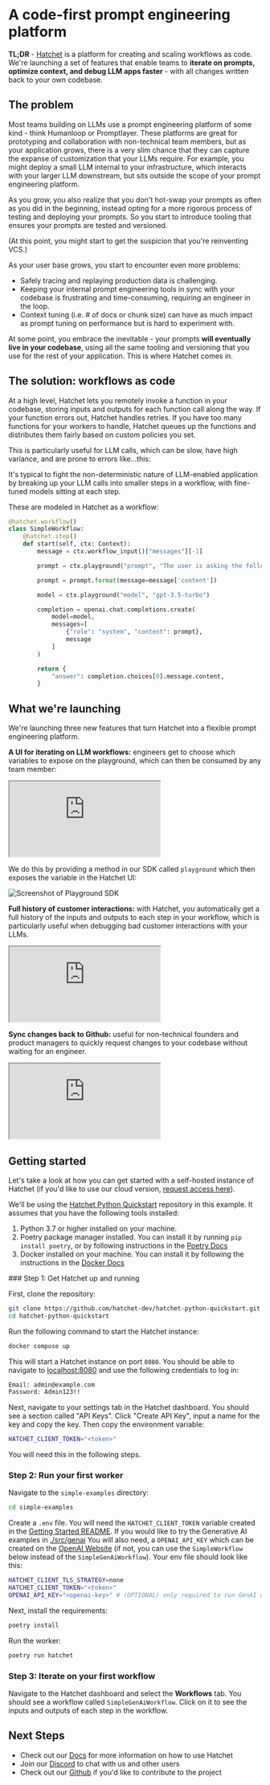 
# A code-first prompt engineering platform

**TL;DR** - [Hatchet](https://github.com/hatchet-dev/hatchet) is a platform for creating and scaling workflows as code. We're launching a set of features that enable teams to **iterate on prompts, optimize context, and debug LLM apps faster** - with all changes written back to your own codebase. 

## The problem

Most teams building on LLMs use a prompt engineering platform of some kind - think Humanloop or Promptlayer. These platforms are great for prototyping and collaboration with non-technical team members, but as your application grows, there is a very slim chance that they can capture the expanse of customization that your LLMs require. For example, you might deploy a small LLM internal to your infrastructure, which interacts with your larger LLM downstream, but sits outside the scope of your prompt engineering platform. 

As you grow, you also realize that you don't hot-swap your prompts as often as you did in the beginning, instead opting for a more rigorous process of testing and deploying your prompts. So you start to introduce tooling that ensures your prompts are tested and versioned. 

(At this point, you might start to get the suspicion that you're reinventing VCS.)

As your user base grows, you start to encounter even more problems:

- Safely tracing and replaying production data is challenging.
- Keeping your internal prompt engineering tools in sync with your codebase is frustrating and time-consuming, requiring an engineer in the loop.
- Context tuning (i.e. # of docs or chunk size) can have as much impact as prompt tuning on performance but is hard to experiment with.

At some point, you embrace the inevitable - your prompts **will eventually live in your codebase**, using all the same tooling and versioning that you use for the rest of your application. This is where Hatchet comes in. 

## The solution: workflows as code

At a high level, Hatchet lets you remotely invoke a function in your codebase, storing inputs and outputs for each function call along the way. If your function errors out, Hatchet handles retries. If you have too many functions for your workers to handle, Hatchet queues up the functions and distributes them fairly based on custom policies you set.

This is particularly useful for LLM calls, which can be slow, have high variance, and are prone to errors like...this:

<Tweet id="1760080088614175068" />

It's typical to fight the non-deterministic nature of LLM-enabled application by breaking up your LLM calls into smaller steps in a workflow, with fine-tuned models sitting at each step. 

These are modeled in Hatchet as a workflow:

```py filename="simple_workflow.py"
@hatchet.workflow()
class SimpleWorkflow:
    @hatchet.step()
    def start(self, ctx: Context):
        message = ctx.workflow_input()["messages"][-1]

        prompt = ctx.playground("prompt", "The user is asking the following question: {message}")

        prompt = prompt.format(message=message['content'])

        model = ctx.playground("model", "gpt-3.5-turbo")

        completion = openai.chat.completions.create(
            model=model,
            messages=[
                {"role": "system", "content": prompt},
                message
            ]
        )

        return {
            "answer": completion.choices[0].message.content,
        }
```

## What we're launching

We're launching three new features that turn Hatchet into a flexible prompt engineering platform. 

**A UI for iterating on LLM workflows:** engineers get to choose which variables to expose on the playground, which can then be consumed by any team member:

<div style={{ position: 'relative', paddingTop: '61.36363636363637%' }}>
      <iframe
        src="https://customer-yselgi4iabg1w16w.cloudflarestream.com/0da867b78c2be7d2271a73dca75a5340/iframe?poster=https%3A%2F%2Fcustomer-yselgi4iabg1w16w.cloudflarestream.com%2F0da867b78c2be7d2271a73dca75a5340%2Fthumbnails%2Fthumbnail.jpg%3Ftime%3D%26height%3D600"
        loading="lazy"
        style={{ border: 'none', position: 'absolute', top: 0, left: 0, height: '100%', width: '100%' }}
        allow="accelerometer; gyroscope; autoplay; encrypted-media; picture-in-picture;"
        allowFullScreen={true}
      ></iframe>
    </div>

We do this by providing a method in our SDK called `playground` which then exposes the variable in the Hatchet UI:

![Screenshot of Playground SDK](https://github.com/hatchet-dev/hatchet/assets/25448214/14e2e71d-cdde-4856-b254-4959afd1da1e)

**Full history of customer interactions:** with Hatchet, you automatically get a full history of the inputs and outputs to each step in your workflow, which is particularly useful when debugging bad customer interactions with your LLMs.

<div style={{ position: 'relative', paddingTop: '61.36363636363637%' }}>
      <iframe
        src="https://customer-yselgi4iabg1w16w.cloudflarestream.com/1fb52fb3f2b8068c0ea109923de7a503/iframe?poster=https%3A%2F%2Fcustomer-yselgi4iabg1w16w.cloudflarestream.com%2F1fb52fb3f2b8068c0ea109923de7a503%2Fthumbnails%2Fthumbnail.jpg%3Ftime%3D%26height%3D600"
        loading="lazy"
        style={{ border: 'none', position: 'absolute', top: 0, left: 0, height: '100%', width: '100%' }}
        allow="accelerometer; gyroscope; autoplay; encrypted-media; picture-in-picture;"
        allowFullScreen={true}
      ></iframe>
    </div>

**Sync changes back to Github:** useful for non-technical founders and product managers to quickly request changes to your codebase without waiting for an engineer.

<div style={{ position: 'relative', paddingTop: '61.36363636363637%' }}>
      <iframe
        src="https://customer-yselgi4iabg1w16w.cloudflarestream.com/5a6f9797dc2e9b34251b50576f3bbae5/iframe?poster=https%3A%2F%2Fcustomer-yselgi4iabg1w16w.cloudflarestream.com%2F5a6f9797dc2e9b34251b50576f3bbae5%2Fthumbnails%2Fthumbnail.jpg%3Ftime%3D%26height%3D600"
        loading="lazy"
        style={{ border: 'none', position: 'absolute', top: 0, left: 0, height: '100%', width: '100%' }}
        allow="accelerometer; gyroscope; autoplay; encrypted-media; picture-in-picture;"
        allowFullScreen={true}
      ></iframe>
    </div>



## Getting started

Let's take a look at how you can get started with a self-hosted instance of Hatchet (if you'd like to use our cloud version, [request access here](https://hatchet.run/request-access)). 

We'll be using the [Hatchet Python Quickstart](https://github.com/hatchet-dev/hatchet-python-quickstart) repository in this example. It assumes that you have the following tools installed: 

1. Python 3.7 or higher installed on your machine.
2. Poetry package manager installed. You can install it by running `pip install poetry`, or by following instructions in the [Poetry Docs](https://python-poetry.org/docs/#installation)
3. Docker installed on your machine. You can install it by following the instructions in the [Docker Docs](https://docs.docker.com/get-docker/)

<Steps>
### Step 1: Get Hatchet up and running

First, clone the repository:

```sh copy
git clone https://github.com/hatchet-dev/hatchet-python-quickstart.git
cd hatchet-python-quickstart
```

Run the following command to start the Hatchet instance:

```sh copy
docker compose up
```

This will start a Hatchet instance on port `8080`. You should be able to navigate to [localhost:8080](localhost:8080) and use the following credentials to log in:

```sh
Email: admin@example.com
Password: Admin123!!
```

Next, navigate to your settings tab in the Hatchet dashboard. You should see a section called "API Keys". Click "Create API Key", input a name for the key and copy the key. Then copy the environment variable:

```sh
HATCHET_CLIENT_TOKEN="<token>"
```

You will need this in the following steps.

### Step 2: Run your first worker

Navigate to the `simple-examples` directory:

```sh copy
cd simple-examples
```

Create a `.env` file. You will need the `HATCHET_CLIENT_TOKEN` variable created in the [Getting Started README](../README.md). If you would like to try the Generative AI examples in [./src/genai](./src/genai) You will also need, a `OPENAI_API_KEY` which can be created on the [OpenAI Website](https://help.openai.com/en/articles/4936850-where-do-i-find-my-openai-api-key) (if not, you can use the `SimpleWorkflow` below instead of the `SimpleGenAiWorkflow`). Your env file should look like this:

```sh copy
HATCHET_CLIENT_TLS_STRATEGY=none
HATCHET_CLIENT_TOKEN="<token>"
OPENAI_API_KEY="<openai-key>" # (OPTIONAL) only required to run GenAI workflows
```

Next, install the requirements:

```sh copy
poetry install
```

Run the worker:

```sh copy
poetry run hatchet
```

### Step 3: Iterate on your first workflow

Navigate to the Hatchet dashboard and select the **Workflows** tab. You should see a workflow called `SimpleGenAiWorkflow`. Click on it to see the inputs and outputs of each step in the workflow.

</Steps>

## Next Steps

- Check out our [Docs](https://docs.hatchet.run) for more information on how to use Hatchet
- Join our [Discord](https://discord.gg/ZMeUafwH89) to chat with us and other users
- Check out our [Github](https://github.com/hatchet-dev/hatchet) if you'd like to contribute to the project